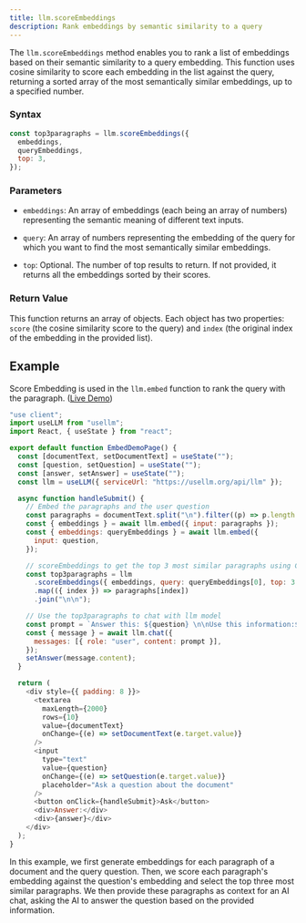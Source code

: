 ```yaml
---
title: llm.scoreEmbeddings
description: Rank embeddings by semantic similarity to a query
---
```


The `llm.scoreEmbeddings` method enables you to rank a list of embeddings based on their semantic
similarity to a query embedding. This function uses cosine similarity to score each embedding in the
list against the query, returning a sorted array of the most semantically similar embeddings,
up to a specified number.

### Syntax

```javascript
const top3paragraphs = llm.scoreEmbeddings({
  embeddings,
  queryEmbeddings,
  top: 3,
});
```

### Parameters

- `embeddings`: An array of embeddings (each being an array of numbers) representing the semantic meaning of different text inputs.

- `query`: An array of numbers representing the embedding of the query for which you want to find the most semantically similar embeddings.

- `top`: Optional. The number of top results to return. If not provided, it returns all the embeddings sorted by their scores.

### Return Value

This function returns an array of objects. Each object has two properties: `score` (the cosine similarity score to the query)
and `index` (the original index of the embedding in the provided list).

## Example

Score Embedding is used in the `llm.embed` function to rank the query with the paragraph. ([Live Demo](https://usellm.org/demo/document-qna))

```javascript
"use client";
import useLLM from "usellm";
import React, { useState } from "react";

export default function EmbedDemoPage() {
  const [documentText, setDocumentText] = useState("");
  const [question, setQuestion] = useState("");
  const [answer, setAnswer] = useState("");
  const llm = useLLM({ serviceUrl: "https://usellm.org/api/llm" });

  async function handleSubmit() {
    // Embed the paragraphs and the user question
    const paragraphs = documentText.split("\n").filter((p) => p.length > 0);
    const { embeddings } = await llm.embed({ input: paragraphs });
    const { embeddings: queryEmbeddings } = await llm.embed({
      input: question,
    });

    // scoreEmbeddings to get the top 3 most similar paragraphs using Cosine Similarity
    const top3paragraphs = llm
      .scoreEmbeddings({ embeddings, query: queryEmbeddings[0], top: 3 })
      .map(({ index }) => paragraphs[index])
      .join("\n\n");

    // Use the top3paragraphs to chat with llm model
    const prompt = `Answer this: ${question} \n\nUse this information:${top3paragraphs}`;
    const { message } = await llm.chat({
      messages: [{ role: "user", content: prompt }],
    });
    setAnswer(message.content);
  }

  return (
    <div style={{ padding: 8 }}>
      <textarea
        maxLength={2000}
        rows={10}
        value={documentText}
        onChange={(e) => setDocumentText(e.target.value)}
      />
      <input
        type="text"
        value={question}
        onChange={(e) => setQuestion(e.target.value)}
        placeholder="Ask a question about the document"
      />
      <button onClick={handleSubmit}>Ask</button>
      <div>Answer:</div>
      <div>{answer}</div>
    </div>
  );
}
```

In this example, we first generate embeddings for each paragraph of a document and the query question.
Then, we score each paragraph's embedding against the question's embedding and select the top three most similar paragraphs.
We then provide these paragraphs as context for an AI chat, asking the AI to answer the question based on the provided information.
